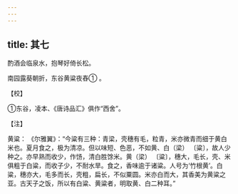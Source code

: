 ```yaml
---
---
---
```

title: 其七
---




酌酒会临泉水，抱琴好倚长松。

南园露葵朝折，东谷黄粱夜舂① 。

【校】

①东谷，凌本、《唐诗品汇》俱作“西舍”。

【注】

黄粱： 《尔雅翼》：“今粱有三种：青梁，壳穗有毛，粒青，米亦微青而细于黄白米也。夏月食之，极为清凉。但以味短、色恶，不如黄、白（梁） 〔粱〕，故人少种之。亦早熟而收少，作饧，清白胜馀米。黄（梁） 〔粱〕，穗大，毛长，壳、米俱粗于白粱，而收子少，不耐水旱。食之，香味逾于诸粱。人号为‘竹根黄’。白粱，穗亦大，毛多而长，壳粗，扁长，不似粟圆。米亦白而大，其香美为黄粱之亚。古天子之饭，所以有白粱、黄粱者，明取黄、白二种耳。”